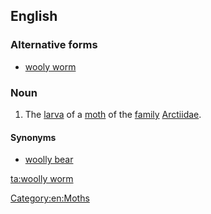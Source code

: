 ==English==

===Alternative forms===
* [[wooly worm]]

===Noun===
{{en-noun}}

# The [[larva]] of a [[moth]] of the [[family]] [[Arctiidae]].

====Synonyms====
* [[woolly bear]]

[[Category:en:Moths]]

[[ta:woolly worm]]